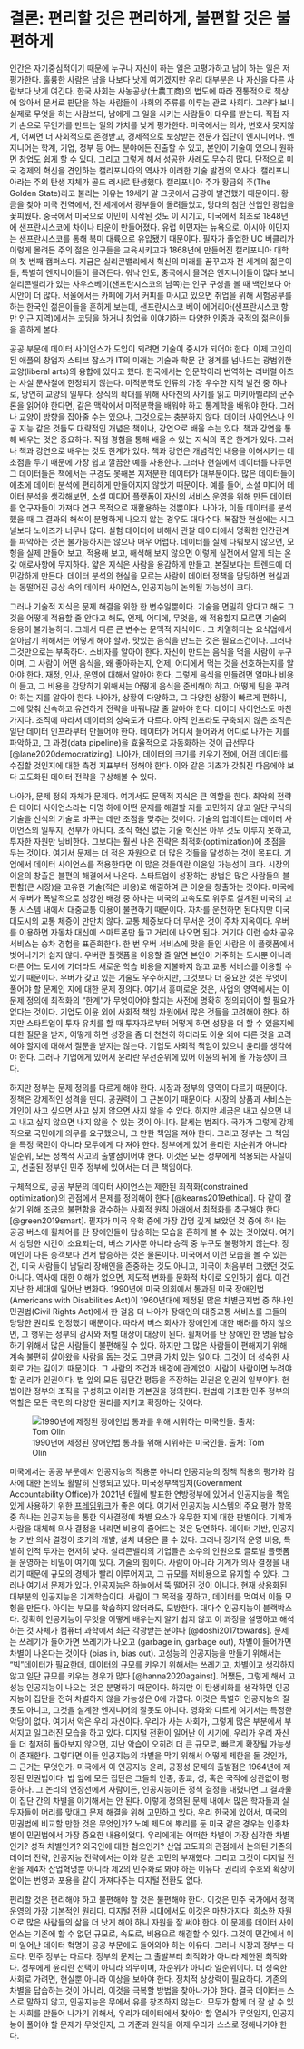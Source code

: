 # 결론: 편리할 것은 편리하게, 불편할 것은 불편하게 {#conclusion}

인간은 자기중심적이기 때문에 누구나 자신이 하는 일은 고평가하고 남이 하는 일은 저평가한다. 훌륭한 사람은 남을 나보다 낫게 여기겠지만 우리 대부분은 나 자신을 다른 사람보다 낫게 여긴다. 한국 사회는 사농공상(士農工商)의 법도에 따라 전통적으로 책상에 앉아서 문서로 판단을 하는 사람들이 사회의 주류를 이루는 관료 사회다. 그러다 보니 실제로 무엇을 하는 사람보다, 남에게 그 일을 시키는 사람들이 대우를 받는다. 직접 자기 손으로 무언가를 만드는 일의 가치를 낮게 평가한다. 미국에서는 의사, 변호사 못지않게, 어쩌면 더 사회적으로 존경받고, 경제적으로 보상받는 전문가 집단이 엔지니어다. 엔지니어는 학계, 기업, 정부 등 어느 분야에든 진출할 수 있고, 본인이 기술이 있으니 원하면 창업도 쉽게 할 수 있다. 그리고 그렇게 해서 성공한 사례도 무수히 많다. 단적으로 미국 경제의 혁신을 견인하는 캘리포니아의 역사가 이러한 기술 발전의 역사다. 캘리포니아라는 주의 탄생 자체가 골드 러시로 탄생했다. 캘리포니아 주가 황금의 주(The Golden State)라고 불리는 이유는 19세기 말 그곳에서 금광이 발견했기 때문이다. 황금을 찾아 미국 전역에서, 전 세계에서 광부들이 몰려들었고, 당대의 첨단 산업인 광업을 꽃피웠다. 중국에서 미국으로 이민이 시작된 것도 이 시기고, 미국에서 최초로 1848년에 샌프란시스코에 차이나 타운이 만들어졌다. 유럽 이민자는 뉴욕으로, 아시아 이민자는 샌프란시스코를 통해 북미 대륙으로 유입됐기 때문이다. 필자가 졸업한 UC 버클리가 이렇게 몰려든 주의 젊은 인구들을 교육시키고자 1868년에 만들어진 캘리포니아 대학의 첫 번째 캠퍼스다. 지금은 실리콘밸리에서 혁신의 미래를 꿈꾸고자 전 세계의 젊은이들, 특별히 엔지니어들이 몰려든다. 워낙 인도, 중국에서 몰려온 엔지니어들이 많다 보니 실리콘밸리가 있는 사우스베이(샌프란시스코의 남쪽)는 인구 구성을 볼 때 백인보다 아시안이 더 많다. 서울에서는 카페에 가서 커피를 마시고 있으면 취업을 위해 시험공부를 하는 한국인 젊은이들을 흔하게 보는데, 샌프란시스코 베이 에어리아(샌프란시스코 항만 인근 지역)에서는 코딩을 하거나 창업을 이야기하는 다양한 인종과 국적의 젊은이들을 흔하게 본다.

공공 부문에 데이터 사이언스가 도입이 되려면 기술이 중시가 되어야 한다. 이제 고인이 된 애플의 창업자 스티브 잡스가 IT의 미래는 기술과 학문 간 경계를 넘나드는 광범위한 교양(liberal arts)의 융합에 있다고 했다. 한국에서는 인문학이라 번역하는 리버럴 아츠는 사실 문사철에 한정되지 않는다. 미적분학도 인류의 가장 우수한 지적 발견 중 하나로, 당연히 교양의 일부다. 상식의 확대를 위해 사마천의 사기를 읽고 마키아벨리의 군주론을 읽어야 한다면, 같은 맥락에서 미적분학을 배워야 하고 통계학을 배워야 한다. 그러나 교양이 방향을 잡아줄 수는 있으나, 그것으로는 충분하지 않다. 데이터 사이언스나 인공 지능 같은 것들도 대략적인 개념은 책이나, 강연으로 배울 수는 있다. 책과 강연을 통해 배우는 것은 중요하다. 직접 경험을 통해 배울 수 있는 지식의 폭은 한계가 있다. 그러나 책과 강연으로 배우는 것도 한계가 있다. 책과 강연은 개념적인 내용을 이해시키는 데 초점을 두기 때문에 가장 쉽고 깔끔한 예를 사용한다. 그러나 현실에서 데이터를 다루면 그 데이터들은 책에서는 구경도 못해본 지저분한 데이터가 대부분이다. 많은 데이터들이 애초에 데이터 분석에 편리하게 만들어지지 않았기 때문이다. 예를 들어, 소셜 미디어 데이터 분석을 생각해보면, 소셜 미디어 플랫폼이 자신의 서비스 운영을 위해 만든 데이터를 연구자들이 가져다 연구 목적으로 재활용하는 것뿐이다. 나아가, 이들 데이터를 분석했을 때 그 결과의 해석이 분명하게 나오지 않는 경우도 대다수다. 복잡한 현실에는 시그널보다 노이즈가 너무나 많다. 실험 데이터에 비해서 관찰 데이터에서 명확한 인간관계를 파악하는 것은 불가능하지는 않으나 매우 어렵다. 데이터를 실제 다뤄보지 않으면, 모형을 실제 만들어 보고, 적용해 보고, 해석해 보지 않으면 이렇게 실전에서 알게 되는 온갖 애로사항에 무지하다. 얇은 지식은 사람을 용감하게 만들고, 본질보다는 트렌드에 더 민감하게 만든다. 데이터 분석의 현실을 모르는 사람이 데이터 정책을 담당하면 현실과는 동떨어진 공상 속의 데이터 사이언스, 인공지능이 논의될 가능성이 크다.

그러나 기술적 지식은 문제 해결을 위한 한 변수일뿐이다. 기술을 면밀히 안다고 해도 그것을 어떻게 적용할 줄 안다고 해도, 언제, 어디에, 무엇을, 왜 적용할지 모르면 기술의 응용이 불가능하다. 그래서 다른 큰 변수는 문맥적 지식이다. 그 치열하다는 요식업에서 살아남기 위해서는 어떻게 해야 할까. 맛있는 음식을 만드는 것은 필요조건이다. 그러나 그것만으로는 부족하다. 소비자를 알아야 한다. 자신이 만드는 음식을 먹을 사람이 누구이며, 그 사람이 어떤 음식을, 왜 좋아하는지, 언제, 어디에서 먹는 것을 선호하는지를 알아야 한다. 재정, 인사, 운영에 대해서 알아야 한다. 그렇게 음식을 만들려면 얼마나 비용이 들고, 그 비용을 감당하기 위해서는 어떻게 음식을 준비해야 하고, 어떻게 팀을 꾸려야 하는 지를 알아야 한다. 나아가, 상황이 다양하고, 그 다양한 상황이 빠르게 편하니, 그에 맞춰 신속하고 유연하게 전략을 바꿔나갈 줄 알아야 한다. 데이터 사이언스도 마찬가지다. 조직에 따라서 데이터의 성숙도가 다르다. 아직 인프라도 구축되지 않은 조직은 일단 데이터 인프라부터 만들어야 한다. 데이터가 어디서 들어와서 어디로 나가는 지를 파악하고, 그 과정(data pipeline)을 효율적으로 자동화하는 것이 급선무다 [@lane2020democratizing]. 나아가, 데이터의 크기를 키우기 전에, 어떤 데이터를 수집할 것인지에 대한 측정 지표부터 정해야 한다. 이와 같은 기초가 갖춰진 다음에야 보다 고도화된 데이터 전략을 구상해볼 수 있다.

나아가, 문제 정의 자체가 문제다. 여기서도 문맥적 지식은 큰 역할을 한다. 최악의 전략은 데이터 사이언스라는 미명 하에 어떤 문제를 해결할 지를 고민하지 않고 일단 구식의 기술을 신식의 기술로 바꾸는 데만 초점을 맞추는 것이다. 기술의 업데이트는 데이터 사이언스의 일부지, 전부가 아니다. 조직 혁신 없는 기술 혁신은 아무 것도 이루지 못하고, 투자한 자원만 낭비한다. 그보다는 훨씬 나은 전략은 최적화(optimization)에 초점을 두는 것이다. 여기서 문제는 더 적은 자원으로 더 많은 것들을 달성하는 것이 목표다. 기업에서 데이터 사이언스를 적용한다면 이 많은 것들이란 이윤일 가능성이 크다. 시장의 이윤의 창출은 불편의 해결에서 나온다. 스타트업이 성장하는 방법은 많은 사람들의 불편함(큰 시장)을 고유한 기술(적은 비용)로 해결하여 큰 이윤을 창출하는 것이다. 미국에서 우버가 폭발적으로 성장한 배경 중 하나는 미국의 고속도로 위주로 설계된 미국의 교통 시스템 내에서 대중교통 이용이 불편하기 때문이다. 자차를 운전하면 된다지만 미국 대도시의 교통 체증이 만만치 않다. 교통 체증보다 더 무서운 것이 주차 지옥이다. 우버를 이용하면 자동차 대신에 스마트폰만 들고 거리에 나오면 된다. 거기다 이런 승차 공유 서비스는 승차 경험을 표준화한다. 한 번 우버 서비스에 맛을 들인 사람은 이 플랫폼에서 벗어나기가 쉽지 않다. 우버란 플랫폼을 이용할 줄 알면 본인이 거주하는 도시뿐 아니라 다른 어느 도시에 가더라도 새로운 학습 비용을 지불하지 않고 교통 서비스를 이용할 수 있기 때문이다. 우버가 갖고 있는 기술도 우수하지만, 그것보다 더 중요한 것은 무엇이 풀어야 할 문제인 지에 대한 문제 정의다. 여기서 흥미로운 것은, 사업의 영역에서는 이 문제 정의에 최적화의 "한계"가 무엇이어야 할지는 사전에 명확히 정의되어야 할 필요가 없다는 것이다. 기업도 이윤 외에 사회적 책임 차원에서 많은 것들을 고려해야 한다. 하지만 스타트업이 투자 유치를 할 때 투자자로부터 어떻게 하면 성장을 더 할 수 있을지에 대한 질문을 받지, 어떻게 하면 성장을 좀 더 천천히 하더라도 이윤 외에 다른 것을 고려해야 할지에 대해서 질문을 받지는 않는다. 기업도 사회적 책임이 있으니 윤리를 생각해야 한다. 그러나 기업에게 있어서 윤리란 우선순위에 있어 이윤의 뒤에 올 가능성이 크다.

하지만 정부는 문제 정의를 다르게 해야 한다. 시장과 정부의 영역이 다르기 때문이다. 정책은 강제적인 성격을 띤다. 공권력이 그 근본이기 때문이다. 시장의 상품과 서비스는 개인이 사고 싶으면 사고 싶지 않으면 사지 않을 수 있다. 하지만 세금은 내고 싶으면 내고 내고 싶지 않으면 내지 않을 수 있는 것이 아니다. 탈세는 범죄다. 국가가 그렇게 강제적으로 국민에게 의무를 요구했으니, 그 만한 책임을 져야 한다. 그리고 정부는 그 책임을 특정 국민이 아니라 모두에게 다 져야 한다. 정부에게 있어 윤리란 차순위가 아니라 일순위, 모든 정책적 사고의 출발점이어야 한다. 이것은 모든 정부에게 적용되는 사실이고, 선출된 정부인 민주 정부에 있어서는 더 큰 책임이다.

구체적으로, 공공 부문의 데이터 사이언스는 제한된 최적화(constrained optimization)의 관점에서 문제를 정의해야 한다 [@kearns2019ethical]. 다 같이 잘 살기 위해 조금의 불편함을 감수하는 사회적 원칙 아래에서 최적화를 추구해야 한다 [@green2019smart]. 필자가 미국 유학 중에 가장 감명 깊게 보았던 것 중에 하나는 공공 버스에 휠체어를 탄 장애인들이 탑승하는 모습을 흔하게 볼 수 있는 것이었다. 여기서 상당한 시간이 소요되는데, 버스 기사뿐 아니라 승객 중 누구도 불평하지 않는다. 장애인이 다른 승객보다 먼저 탑승하는 것은 물론이다. 미국에서 이런 모습을 볼 수 있는 건, 미국 사람들이 남달리 장애인을 존중하는 것도 아니고, 미국이 처음부터 그랬던 것도 아니다. 역사에 대한 이해가 없으면, 제도적 변화를 문화적 차이로 오인하기 쉽다. 이건 지난 한 세대에 일어난 변화다. 1990년에 미국 의회에서 통과된 미국 장애인법(Americans with Disabilities Act)이 1960년대에 제정된 많은 차별금지법 중 하나인 민권법(Civil Rights Act)에서 한 걸음 더 나아가 장애인의 대중교통 서비스를 그들의 당당한 권리로 인정했기 때문이다. 따라서 버스 회사가 장애인에 대한 배려를 하지 않으면, 그 행위는 정부의 감사와 처벌 대상이 대상이 된다. 휠체어를 탄 장애인 한 명을 탑승하기 위해서 많은 사람들이 불편해질 수 있다. 하지만 그 많은 사람들이 편해지기 위해 계속 불편히 살아왔을 사람을 돕는 것도 그만큼 가치 있는 일이다. 그것이 더 성숙한 사회로 가는 길이기 때문이다. 그 사람의 조건과 배경에 관계없이 사람이 사람이면 누려야 할 권리가 인권이다. 법 앞의 모든 집단간 평등을 주장하는 민권은 인권의 일부이다. 헌법이란 정부의 조직을 구성하고 이러한 기본권을 정의한다. 헌법에 기초한 민주 정부의 역할은 모든 국민의 다양한 권리를 지키고 확장하는 것이다.

![1990년에 제정된 장애인법 통과를 위해 시위하는 미국인들. 출처: Tom Olin](https://cdn.archpaper.com/wp-content/uploads/2018/02/Injustice-anywhere-1_Tom-Olin-photo.jpg)

미국에서는 공공 부문에서 인공지능의 적용뿐 아니라 인공지능의 정책 적용의 평가와 감사에 대한 논의도 활발히 진행되고 있다. 미국정부책임처(Government Accountability Office)가 2021년 6월에 발표한 연방정부에 있어서 인공지능을 책임있게 사용하기 위한 [프레임워크](https://www.gao.gov/assets/gao-21-519sp.pdf)가 좋은 예다. 여기서 인공지능 시스템의 주요 평가 항목 중 하나는 인공지능을 통한 의사결정에 차별 요소가 유무한 지에 대한 판별이다. 기계가 사람을 대체해 의사 결정을 내리면 비용이 줄어드는 것은 당연하다. 데이터 기반, 인공지능 기반 의사 결정이 초기의 개발, 설치 비용은 클 수 있다. 그러나 장기적 운영 비용, 특별히 인적 투자는 현저히 낮다. 실리콘밸리의 기업들은 소수의 인원으로 글로벌 플랫폼을 운영하는 비밀이 여기에 있다. 기술의 힘이다. 사람이 아니라 기계가 의사 결정을 내리기 때문에 규모의 경제가 빨리 이루어지고, 그 규모를 저비용으로 유지할 수 있다. 그러나 여기서 문제가 있다. 인공지능은 하늘에서 뚝 떨어진 것이 아니다. 현재 상용화된 대부분의 인공지능은 기계학습이다. 사람이 그 목적을 정하고, 데이터를 먹여서 이들 모형을 만든다. 아이는 부모를 학습하지 않더라도, 모방한다. 대다수 인공지능이 블랙박스다. 정확히 인공지능이 무엇을 어떻게 배우는지 알기 쉽지 않고 이 과정을 설명하고 해석하는 것 자체가 컴퓨터 과학에서 최근 각광받는 분야다 [@doshi2017towards]. 문제는 쓰레기가 들어가면 쓰레기가 나오고 (garbage in, garbage out), 차별이 들어가면 차별이 나온다는 것이다 (bias in, bias out). 고성능의 인공지능을 만들기 위해서는 "빅"데이터가 필요한데, 데이터의 규모를 키우기 위해서는 쓰레기고, 차별이고 생각하지 않고 일단 규모를 키우는 경우가 많다 [@hanna2020against]. 어쨌든, 그렇게 해서 고성능 인공지능이 나오는 것은 분명하기 때문이다. 하지만 이 탄생비화를 생각하면 인공지능이 집단을 전혀 차별하지 않을 가능성은 0에 가깝다. 이것은 특별히 인공지능의 잘못도 아니고, 그것을 설계한 엔지니어의 잘못도 아니다. 영화와 다르게 여기서는 특정한 악당이 없다. 여기서 악은 우리 자신이다. 우리가 사는 사회가, 그렇게 많은 부분에서 부서지고 일그러진 모습을 하고 있다. 디지털 전환이 일어난 이 시기에, 우리가 우리 자신을 더 철저히 돌아보지 않으면, 지난 악습이 오히려 더 큰 규모로, 빠르게 확장될 가능성이 존재한다. 그렇다면 이들 인공지능의 차별을 막기 위해서 어떻게 제한을 둘 것인가, 그 근거는 무엇인가. 미국에서 이 인공지능 윤리, 공정성 문제의 출발점은 1964년에 제정된 민권법이다. 법 앞에 모든 집단은 그들의 인종, 종교, 성, 혹은 국적에 상관없이 평등하다. 그 논리의 연장선에서 사람이든, 인공지능이든 정책 결정을 내렸다면 그 결과물이 집단 간의 차별을 야기해서는 안 된다. 이렇게 정의된 문제 내에서 많은 학자들과 실무자들이 머리를 맞대고 문제 해결을 위해 고민하고 있다. 우리 한국에 있어서, 미국의 민권법에 비교할 만한 것은 무엇인가? 노예 제도에 뿌리를 둔 미국 같은 경우는 인종차별이 민권법에서 가장 중요한 내용이었다. 우리에게는 어떠한 차별이 가장 심각한 차별인가? 성적 차별인가? 외국인에 대한 혐오인가? 산업 고도화의 관점에서 논의된 기존의 데이터 전략, 인공지능 전략에서는 이와 같은 고민의 부재했다. 그리고 그것이 디지털 전환을 제4차 산업혁명뿐 아니라 제2의 민주화로 봐야 하는 이유다. 권리의 수호와 확장이 없이는 번영과 포용을 같이 가져다주는 디지털 전환도 없다.

편리할 것은 편리해야 하고 불편해야 할 것은 불편해야 한다. 이것은 민주 국가에서 정책 운영의 가장 기본적인 원리다. 디지털 전환 시대에서도 이것은 마찬가지다. 희소한 자원으로 많은 사람들의 삶을 더 낫게 해야 하니 자원을 잘 써야 한다. 이 문제를 데이터 사이언스는 기존에 할 수 없던 규모로, 속도로, 비용으로 해결할 수 있다. 그것이 민간에서 이미 일어난 데이터 혁명이 공공 부문에도 들어와야 하는 이유다. 그러나 시장과 정부는 다르다. 민주 정부는 다르다. 정부의 문제는 그 출발부터 최적화가 아니라 제한된 최적화다. 정부에게 윤리란 선택이 아니라 의무이며, 차순위가 아니라 일순위이다. 더 성숙한 사회로 가려면, 현실뿐 아니라 이상을 보아야 한다. 정치적 상상력이 필요하다. 기존의 차별을 답습하는 것이 아니라, 이것을 극복할 방법을 찾아나가야 한다. 결국 데이터는 스스로 말하지 않고, 인공지능은 무에서 유를 창조하지 않는다. 모두가 함께 더 잘 살 수 있는 사회를 만들어 나가기 위해서, 우리가 데이터에서 찾아야 할 열쇠가 무엇일지, 인공지능이 풀어야 할 문제가 무엇인지, 그 기준과 원칙을 이제 우리가 스스로 정해나가야 한다.
